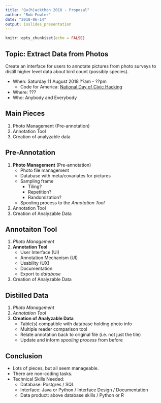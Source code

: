 ```yaml
---
title: "Qu(h)ackthon 2018 - Proposal"
author: "Rob Fowler"
date: "2018-06-14"
output: ioslides_presentation
---
```


```r
knitr::opts_chunk$set(echo = FALSE)
```

## Topic: Extract Data from Photos
Create an interface for users to annotate pictures from photo surveys to distill higher level data about bird count (possibly species).

- When:  Saturday 11 August 2018  ??am - ??pm
  - Code for America: [National Day of Civic Hacking](https://www.codeforamerica.org/events/national-day-of-civic-hacking)
- Where: ???
- Who: Anybody and Everybody 


## Main Pieces

1. Photo Management (Pre-annotation) 
2. Annotation Tool
3. Creation of analyzable data

## Pre-Annotation

1. **Photo Management** (Pre-annotation) 
    - Photo file management 
    - Database with meta/covariates for pictures
    - Sampling frame
      - Tiling?
      - Repetition?
      - Randomization?
    - Spooling process to the _Annotation Tool_
2. Annotation Tool
3. Creation of Analyzable Data

## Annotaiton Tool

1. _Photo Management_ 
2. **Annotation Tool**
    - User Interface (UI)
    - Annotation Mechanism (UI)
    - Usability (UX)
    - Documentation 
    - Export to _database_
3. Creation of Analyzable Data

## Distilled Data

1. _Photo Management_ 
2. _Annotation Tool_
3. **Creation of Analyzable Data**
    - Table(s) compatible with database holding photo info
    - Multiple reader comparison tool
    - Relate annotation back to original file (i.e. not just the tile)
    - Update and inform _spooling process_ from before

## Conclusion

- Lots of pieces, but all seem manageable.
- There are non-coding tasks.
- Technical Skills Needed:
    - Database: Postgres / SQL
    - Interface:  Java or Python / Interface Design / Documentation
    - Data product: above database skills / Python or R

